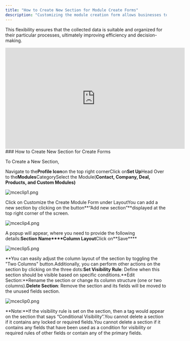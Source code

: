 ```yaml
---
title: "How to Create New Section for Module Create Forms"
description: "Customizing the module creation form allows businesses to adapt data collection according to their requirements."
---
```

This flexibility ensures that the collected data is suitable and organized for their particular processes, ultimately improving efficiency and decision-making.

<iframe
  width="560"
  height="315"
  src="https://www.youtube.com/embed/tvrO8pUpU_g?list=PLyYol_VsdQ5kq3RxvfA2NaXeI_5bAaF1x"
  title="YouTube video"
  frameborder="0"
  allow="accelerometer; autoplay; clipboard-write; encrypted-media; gyroscope; picture-in-picture; web-share"
  allowfullscreen
></iframe>
### How to Create New Section for Create Forms

To Create a New Section,

Navigate to the**Profile Icon**on the top right cornerClick on**Set Up**Head Over to the**Modules**CategorySelect the Module(**Contact, Company, Deal, Products, and Custom Modules)**

![mceclip1.png](./images/mceclip1-5.png)

Click on Customize the Create Module Form under LayoutYou can add a new section by clicking on the button**“Add new section”**displayed at the top right corner of the screen.

![mceclip4.png](./images/mceclip4-3.png)

A popup will appear, where you need to provide the following details:**Section Name****Column Layout**Click on**Save****

![mceclip5.png](./images/mceclip5-3.png)

**You can easily adjust the column layout of the section by toggling the "Two Columns" button.Additionally, you can perform other actions on the section by clicking on the three dots:**Set Visibility Rule**: Define when this section should be visible based on specific conditions.**Edit Section:**Rename the section or change its column structure (one or two columns).**Delete Section**: Remove the section and its fields will be moved to the unused fields section.

![mceclip0.png](./images/mceclip0-3.png)

**Note:**If the visibility rule is set on the section, then a tag would appear on the section that says “Conditional Visibility”.You cannot delete a section if it contains any locked or required fields.You cannot delete a section if it contains any fields that have been used as a condition for visibility or required rules of other fields or contain any of the primary fields.

